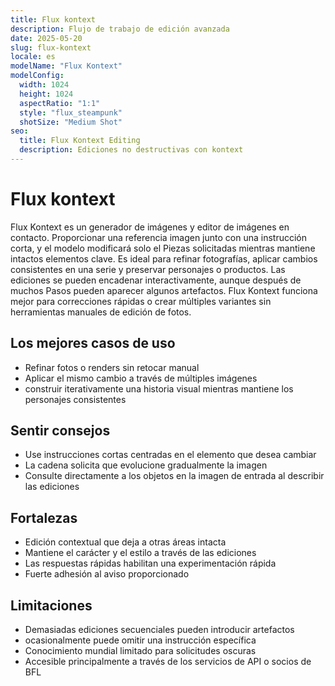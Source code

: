 ```yaml
---
title: Flux kontext
description: Flujo de trabajo de edición avanzada
date: 2025-05-20
slug: flux-kontext
locale: es
modelName: "Flux Kontext"
modelConfig:
  width: 1024
  height: 1024
  aspectRatio: "1:1"
  style: "flux_steampunk"
  shotSize: "Medium Shot"
seo:
  title: Flux Kontext Editing
  description: Ediciones no destructivas con kontext
---
```

# Flux kontext

Flux Kontext es un generador de imágenes y editor de imágenes en contacto. Proporcionar una referencia
imagen junto con una instrucción corta, y el modelo modificará solo el
Piezas solicitadas mientras mantiene intactos elementos clave. Es ideal para refinar
fotografías, aplicar cambios consistentes en una serie y preservar
personajes o productos. Las ediciones se pueden encadenar interactivamente, aunque después de muchos
Pasos pueden aparecer algunos artefactos. Flux Kontext funciona mejor para correcciones rápidas
o crear múltiples variantes sin herramientas manuales de edición de fotos.

## Los mejores casos de uso
- Refinar fotos o renders sin retocar manual
- Aplicar el mismo cambio a través de múltiples imágenes
- construir iterativamente una historia visual mientras mantiene los personajes consistentes

## Sentir consejos
- Use instrucciones cortas centradas en el elemento que desea cambiar
- La cadena solicita que evolucione gradualmente la imagen
- Consulte directamente a los objetos en la imagen de entrada al describir las ediciones

## Fortalezas
- Edición contextual que deja a otras áreas intacta
- Mantiene el carácter y el estilo a través de las ediciones
- Las respuestas rápidas habilitan una experimentación rápida
- Fuerte adhesión al aviso proporcionado

## Limitaciones
- Demasiadas ediciones secuenciales pueden introducir artefactos
- ocasionalmente puede omitir una instrucción específica
- Conocimiento mundial limitado para solicitudes oscuras
- Accesible principalmente a través de los servicios de API o socios de BFL
